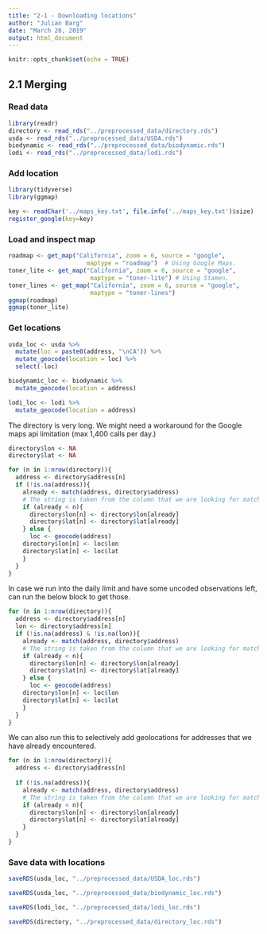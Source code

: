 ```yaml
---
title: "2-1 - Downloading locations"
author: "Julian Barg"
date: "March 26, 2019"
output: html_document
---
```


```r
knitr::opts_chunk$set(echo = TRUE)
```

## 2.1 Merging

### Read data
```r
library(readr)
directory <- read_rds("../preprocessed_data/directory.rds")
usda <- read_rds("../preprocessed_data/USDA.rds")
biodynamic <- read_rds("../preprocessed_data/biodynamic.rds")
lodi <- read_rds("../preprocessed_data/lodi.rds")
```

### Add location
```r
library(tidyverse)
library(ggmap)

key <- readChar('../maps_key.txt', file.info('../maps_key.txt')$size)
register_google(key=key)
```

### Load and inspect map
```r
roadmap <- get_map("California", zoom = 6, source = "google", 
                      maptype = "roadmap")  # Using Google Maps.
toner_lite <- get_map("California", zoom = 6, source = "google", 
                       maptype = "toner-lite") # Using Stamen.
toner_lines <- get_map("California", zoom = 6, source = "google", 
                       maptype = "toner-lines")
ggmap(roadmap)
ggmap(toner_lite)
```

### Get locations
```r
usda_loc <- usda %>%
  mutate(loc = paste0(address, "\nCA")) %>%
  mutate_geocode(location = loc) %>%
  select(-loc)
```

```r
biodynamic_loc <- biodynamic %>%
  mutate_geocode(location = address)
```

```r
lodi_loc <- lodi %>%
  mutate_geocode(location = address)
```

The directory is very long. We might need a workaround for the Google maps api limitation (max 1,400 calls per day.)
```r
directory$lon <- NA
directory$lat <- NA

for (n in 1:nrow(directory)){
  address <- directory$address[n]
  if (!is.na(address)){
    already <- match(address, directory$address)
    # The string is taken from the column that we are looking for matches in, so we do not need to check for NAs.
    if (already < n){
      directory$lon[n] <- directory$lon[already]
      directory$lat[n] <- directory$lat[already]
    } else {
      loc <- geocode(address)
    directory$lon[n] <- loc$lon
    directory$lat[n] <- loc$lat
    }
  }
}
```

In case we run into the daily limit and have some uncoded observations left, can run the below block to get those.
```r
for (n in 1:nrow(directory)){
  address <- directory$address[n]
  lon <- directory$address[n]
  if (!is.na(address) & !is.na(lon)){
    already <- match(address, directory$address)
    # The string is taken from the column that we are looking for matches in, so we do not need to check for NAs.
    if (already < n){
      directory$lon[n] <- directory$lon[already]
      directory$lat[n] <- directory$lat[already]
    } else {
      loc <- geocode(address)
    directory$lon[n] <- loc$lon
    directory$lat[n] <- loc$lat
    }
  }
}
```

We can also run this to selectively add geolocations for addresses that we have already encountered.
```r
for (n in 1:nrow(directory)){
  address <- directory$address[n]
  
  if (!is.na(address)){
    already <- match(address, directory$address)
    # The string is taken from the column that we are looking for matches in, so we do not need to check for NAs.
    if (already < n){
      directory$lon[n] <- directory$lon[already]
      directory$lat[n] <- directory$lat[already]
    }
  }  
}
```  
  
### Save data with locations
```r
saveRDS(usda_loc, "../preprocessed_data/USDA_loc.rds")
```

```r
saveRDS(usda_loc, "../preprocessed_data/biodynamic_loc.rds")
```

```r
saveRDS(lodi_loc, "../preprocessed_data/lodi_loc.rds")
```

```r
saveRDS(directory, "../preprocessed_data/directory_loc.rds")
```
